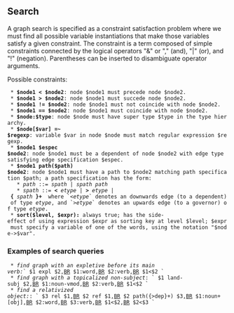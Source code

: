 ==  Search ==

A graph search is specified as a constraint satisfaction problem where we must find all possible variable instantiations that make those variables satisfy a given constraint. The constraint is a term composed of simple constraints connected by the logical operators "&amp;" or "," (and), "|" (or), and "!" (negation). Parentheses can be inserted to disambiguate operator arguments.

Possible constraints:

  * '''$node1 &lt; $node2''': node $node1 must precede node $node2.
  * '''$node1 &gt; $node2''': node $node1 must succede node $node2.
  * '''$node1 != $node2''': node $node1 must not coincide with node $node2.
  * '''$node1 == $node2''': node $node1 must coincide with node $node2.
  * '''$node:$type''': node $node must have super type $type in the type hierarchy.
  * '''$node[$var] =~ $regexp''': variable $var in node $node must match regular expression $regexp.
  * '''$node1 $espec $node2''': node $node1 must be a dependent of node $node2 with edge type satisfying edge specification $espec.
  * '''$node1 path($path) $node2''': node $node1 must have a path to $node2 matching path specification $path; a path specification has the form:
    * ''path'' ::= ''spath'' | ''spath'' ''path''
    * ''spath'' ::= '''&lt;''' ''etype'' | '''&gt;''' ''etype'' | '''{''' ''spath'' '''}+'''  where `&lt;''etype''` denotes an downwards edge (to a dependent) of type ''etype'', and `&gt;''etype''` denotes an upwards edge (to a governor) of type ''etype''.
  * '''sort($level, $expr):''' always true; has the side-effect of using expression $expr as sorting key at level $level; $expr must specify a variable of one of the words, using the notation "$node-&gt;$var".

=== Examples of search queries ===

  * ''find graph with an expletive before its main verb:''` $1 expl $2,[[BR]] $1:word,[[BR]] $2:verb,[[BR]] $1&lt;$2 `
  * ''find graph with a topicalized non-subject'': ` $1 land-subj $2,[[BR]] $1:noun-vmod,[[BR]] $2:verb,[[BR]] $1&lt;$2 `
  * ''find a relativized object:'': ` $3 rel $1,[[BR]] $2 ref $1,[[BR]] $2 path({&gt;dep}+) $3,[[BR]] $1:noun+[obj],[[BR]] $2:word,[[BR]] $3:verb,[[BR]] $1&lt;$2,[[BR]] $2&lt;$3 `
